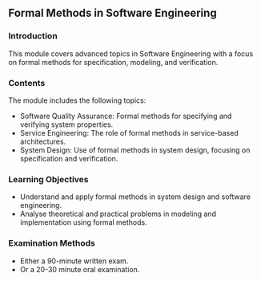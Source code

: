 ## Formal Methods in Software Engineering

### Introduction

This module covers advanced topics in Software Engineering with a focus on formal methods for specification, modeling, and verification.

### Contents

The module includes the following topics:

- Software Quality Assurance: Formal methods for specifying and verifying system properties.
- Service Engineering: The role of formal methods in service-based architectures.
- System Design: Use of formal methods in system design, focusing on specification and verification.

### Learning Objectives

- Understand and apply formal methods in system design and software engineering.
- Analyse theoretical and practical problems in modeling and implementation using formal methods.

### Examination Methods

- Either a 90-minute written exam.
- Or a 20-30 minute oral examination.
